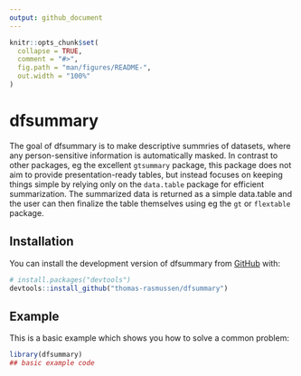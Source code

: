 ```yaml
---
output: github_document
---
```


<!-- README.md is generated from README.Rmd. Please edit that file -->

```r
knitr::opts_chunk$set(
  collapse = TRUE,
  comment = "#>",
  fig.path = "man/figures/README-",
  out.width = "100%"
)
```

# dfsummary

<!-- badges: start -->
<!-- badges: end -->

The goal of dfsummary is to make descriptive summries of datasets, where any person-sensitive information is automatically masked. In contrast to other packages, eg the excellent `gtsummary` package, this package does not aim to provide presentation-ready tables, but instead focuses on keeping things simple by relying only on the `data.table` package for efficient summarization. The summarized data is returned as a simple data.table and the user can then finalize the table themselves using eg the `gt` or `flextable` package.

## Installation

You can install the development version of dfsummary from [GitHub](https://github.com/) with:

``` r
# install.packages("devtools")
devtools::install_github("thomas-rasmussen/dfsummary")
```

## Example

This is a basic example which shows you how to solve a common problem:

```r
library(dfsummary)
## basic example code
```

